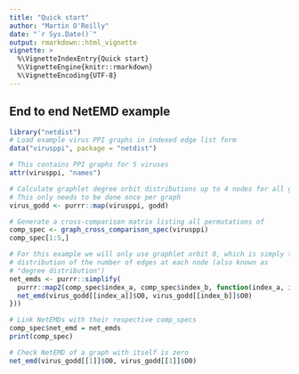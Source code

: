 ```yaml
---
title: "Quick start"
author: "Martin O'Reilly"
date: "`r Sys.Date()`"
output: rmarkdown::html_vignette
vignette: >
  %\VignetteIndexEntry{Quick start}
  %\VignetteEngine{knitr::rmarkdown}
  %\VignetteEncoding{UTF-8}
---
```

## End to end NetEMD example
```r
library("netdist")
# Load example virus PPI graphs in indexed edge list form
data("virusppi", package = "netdist")

# This contains PPI graphs for 5 viruses
attr(virusppi, "names")

# Calculate graphlet degree orbit distributions up to 4 nodes for all graphsvir 
# This only needs to be done once per graph
virus_godd <- purrr::map(virusppi, godd)

# Generate a cross-comparison matrix listing all permutations of 
comp_spec <- graph_cross_comparison_spec(virusppi)
comp_spec[1:5,]

# For this example we will only use graphlet orbit 0, which is simply the 
# distribution of the number of edges at each node (also known as
# "degree distribution")
net_emds <- purrr::simplify(
  purrr::map2(comp_spec$index_a, comp_spec$index_b, function(index_a, index_b) {
  net_emd(virus_godd[[index_a]]$O0, virus_godd[[index_b]]$O0)
}))

# Link NetEMDs with their respective comp_specs
comp_spec$net_emd = net_emds
print(comp_spec)

# Check NetEMD of a graph with itself is zero
net_emd(virus_godd[[1]]$O0, virus_godd[[1]]$O0)
```

